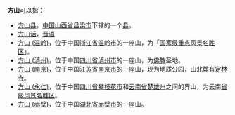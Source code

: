 '''方山'''可以指：
* [[方山县|方山县]]，[[中华人民共和国|中国]][[山西省|山西省]][[吕梁市|吕梁市]]下辖的一个[[县|县]]。
* [[方山话|方山话]]，[[晋语|晋语]]
* [[方山_(温岭)|方山 (温岭)]]，位于中国[[浙江省|浙江省]][[温岭市|温岭市]]的一座山，为「[[国家级重点风景名胜区|国家级重点风景名胜区]]」。
* [[方山_(泸州)|方山 (泸州)]]，位于中国[[四川省|四川省]][[泸州市|泸州市]]的一座山，为[[佛教|佛教]]圣地。
* [[方山_(南京)|方山 (南京)]]，位于中国[[江苏省|江苏省]][[南京市|南京市]]的一座山，现为地质公园，山北麓有[[方山定林寺|定林寺]]。
* [[方山_(永仁)|方山 (永仁)]]，位于中国[[四川省|四川省]][[攀枝花市|攀枝花市]]和[[云南省|云南省]][[楚雄彝族自治州|楚雄州]]之间的界山，为云南[[中国省级风景名胜区|省级风景名胜区]]。
* [[方山_(赤壁)|方山 (赤壁)]]，位于中国[[湖北省|湖北省]][[赤壁市|赤壁市]]的一座山。

{{disambig|Cat=二字中國地名消歧義}}